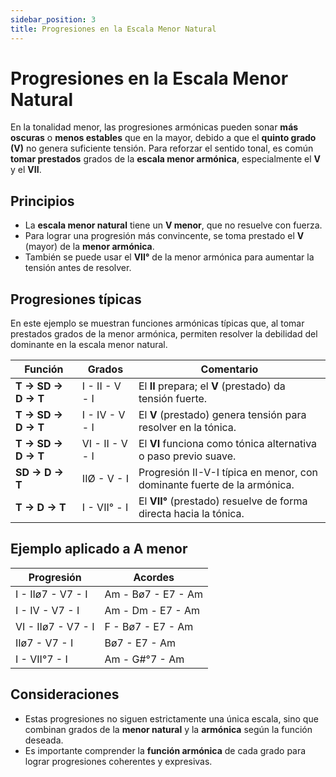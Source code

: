 ```yaml
---
sidebar_position: 3
title: Progresiones en la Escala Menor Natural
---
```


# Progresiones en la Escala Menor Natural

En la tonalidad menor, las progresiones armónicas pueden sonar **más oscuras** o **menos estables** que en la mayor, debido a que el **quinto grado (V)** no genera suficiente tensión. Para reforzar el sentido tonal, es común **tomar prestados** grados de la **escala menor armónica**, especialmente el **V** y el **VII**.

## Principios

- La **escala menor natural** tiene un **V menor**, que no resuelve con fuerza.
- Para lograr una progresión más convincente, se toma prestado el **V** (mayor) de la **menor armónica**.
- También se puede usar el **VII°** de la menor armónica para aumentar la tensión antes de resolver.

## Progresiones típicas

En este ejemplo se muestran funciones armónicas típicas que, al tomar prestados grados de la menor armónica, permiten resolver la debilidad del dominante en la escala menor natural.

| Función            | Grados          | Comentario                                                              |
| ------------------ | --------------- | ----------------------------------------------------------------------- |
| **T → SD → D → T** | I - II - V - I  | El **II** prepara; el **V** (prestado) da tensión fuerte.               |
| **T → SD → D → T** | I - IV - V - I  | El **V** (prestado) genera tensión para resolver en la tónica.          |
| **T → SD → D → T** | VI - II - V - I | El **VI** funciona como tónica alternativa o paso previo suave.         |
| **SD → D → T**     | IIØ - V - I     | Progresión II-V-I típica en menor, con dominante fuerte de la armónica. |
| **T → D → T**      | I - VII° - I    | El **VII°** (prestado) resuelve de forma directa hacia la tónica.       |

## Ejemplo aplicado a A menor

| Progresión         | Acordes            |
| ------------------ | ------------------ |
| I - IIø7 - V7 - I  | Am - Bø7 - E7 - Am |
| I - IV - V7 - I    | Am - Dm - E7 - Am  |
| VI - IIø7 - V7 - I | F - Bø7 - E7 - Am  |
| IIø7 - V7 - I      | Bø7 - E7 - Am      |
| I - VII°7 - I      | Am - G#°7 - Am     |

## Consideraciones

- Estas progresiones no siguen estrictamente una única escala, sino que combinan grados de la **menor natural** y la **armónica** según la función deseada.
- Es importante comprender la **función armónica** de cada grado para lograr progresiones coherentes y expresivas.

<DonateButton />
<Comments />
